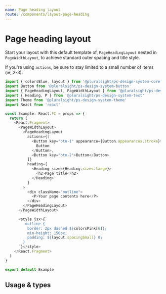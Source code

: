 ```yaml
---
name: Page heading layout
route: /components/layout-page-heading
---
```


# Page heading layout

Start your layout with this default template of, `PageHeadingLayout` nested in
`PageWidthLayout`, to achieve standard outer spacing and title style.

If you're using `actions`, be sure to stay limited to a small number of
items (ie, 2-3).

```typescript
import { colorsBlue, layout } from '@pluralsight/ps-design-system-core'
import Button from '@pluralsight/ps-design-system-button'
import { PageHeadingLayout, PageWidthLayout } from '@pluralsight/ps-design-system-layout'
import { Heading, P } from '@pluralsight/ps-design-system-text'
import Theme from '@pluralsight/ps-design-system-theme'
import React from 'react'

const Example: React.FC = props => {
  return (
    <React.Fragment>
      <PageWidthLayout>
        <PageHeadingLayout
          actions={[
            <Button key="btn-1" appearance={Button.appearances.stroke}>
              Button
            </Button>,
            <Button key="btn-2">Button</Button>
          ]}
          heading={
            <Heading size={Heading.sizes.large}>
              <h2>Page title</h2>
            </Heading>
          }
        >
          <div className="outline">
            <P>Your page contents here</P>
          </div>
        </PageHeadingLayout>
      </PageWidthLayout>

      <style jsx>{`
        .outline {
          border: 2px dashed ${colorsPink[6]};
          min-height: 150px;
          padding: ${layout.spacingSmall} 0;
        }
      `}</style>
    </React.Fragment>
  )
}

export default Example
```

## Usage & types

<Usage
  install="npm install @pluralsight/ps-design-system-layout"
  import="import { PageHeadingLayout } from '@pluralsight/ps-design-system-layout"
  packageName="layout"
  version={props.version}
/>

<TypesTable>
  <TypesProp
    name="actions"
    type="React.ReactNode[]"
    desc="actionable elements to place in the top-right"
  />
  <TypesProp
    name="heading"
    type="React.ReactNode"
    desc="heading element to display as page title"
    required
  />
</TypesTable>
